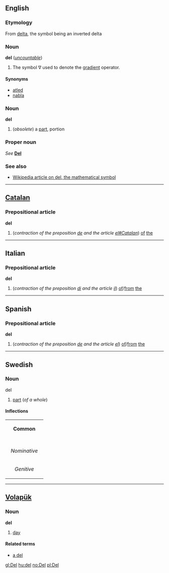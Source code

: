 {{See|Del}}
==English==
===Etymology===
From [[delta]], the symbol being an inverted delta

===Noun===
'''del''' (''[[uncountable]]'')

#{{vector}} The symbol &nabla; used to denote the [[gradient]] operator.

====Synonyms====
*[[atled]]
*[[nabla]]

===Noun===
'''del'''

#(''obsolete'') a [[part]], portion

===Proper noun===
''See'' '''[[Del]]'''

===See also===
*[[w:del|Wikipedia article on del, the mathematical symbol]]

----
== [[Catalan]] ==
===Prepositional article===
'''del'''

#(''contraction of the preposition [[de#Catalan|de]] and the article [[el#Catalan]]'') [[of]] [[the]]

----
==Italian==
===Prepositional article===
'''del'''

# (''contraction of the preposition [[di#Italian|di]] and the article [[il#Italian|il]]'') [[of]]/[[from]] [[the]]

----
==Spanish==
===Prepositional article===
'''del'''

# (''contraction of the preposition [[de#Spanish|de]] and the article [[el#Spanish|el]]'') [[of]]/[[from]] [[the]]

----
==Swedish==
===Noun===
;del

#[[part]] (''of a whole'')

====Inflections====
{| border=1 cellspacing=0 
| bgcolor=#FFFFF0 colspan=5 align=center | '''Common''' 
|- 
|- bgcolor=#FFFFF0 align=center 
! rowspan=2 | 
| colspan=2 width=105 | ''Singular'' 
| colspan=2 | ''Plural'' 
|- bgcolor=#FFFFF0 align=center 
| width=105 | ''Indefinite'' 
| width=105 | ''Definite'' 
| width=105 | ''Indefinite'' 
|  width=105 | ''Definite'' 
|- align=center 
| width=105 bgcolor=#FFFFF0 | ''Nominative'' 
| [[del]] 
| [[delen]] 
| [[delar]] 
| [[delarna]] 
|- align=center 
| width=105 bgcolor=#FFFFF0 | ''Genitive'' 
| [[dels]] 
| [[delens]] 
| [[delars]] 
| [[delarnas]] 
|} 

----
== [[Volapük]] == 
=== Noun ===
'''del'''

#[[day]]

==== Related terms ====
*[[a del]]<!--per day-->

[[gl:Del]]
[[hu:del]]
[[no:Del]]
[[pl:Del]]